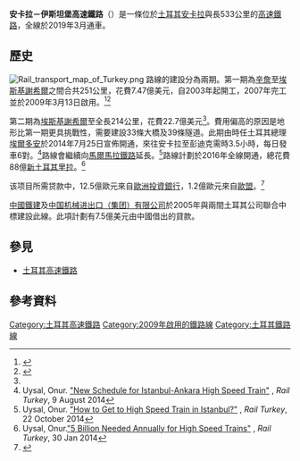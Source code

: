 {{noteTA
|G1=Places}}
{{Infobox rail line
 | box_width   =
 | name        = 安卡拉－伊斯坦堡高速鐵路
 | color       =
 | logo        =
 | logo_width  =
 | logo_alt    =
 | image       = YHT at Ankara.JPG
 | image_width = 325
 | image_alt   =
 | caption     = 安卡拉中央車站一列正在等待出發的西行列車。
 | type        = [[高速鐵路|高速鐵路]]
 | system      = [[土耳其國家鐵路|土耳其國家鐵路]]
 | status      = 營運中
 | locale      = {{TUR}}[[安那托利亞|安那托利亞]]
 | start       = [[安卡拉車站|安卡拉]]
 | end         = [[伊斯坦布爾|伊斯坦布爾]]{{link-en|彭迪克車站|Pendik railway station|彭迪克}}
 | stations    = 14
 | routes      = 
 | open        = 2014年7月25日
 | close       =
 | owner       = [[土耳其國家鐵路|土耳其國家鐵路]]
 | operator    = [[土耳其國家鐵路|土耳其國家鐵路]]
 | character   = 
 | depot       = [[Güvercinlik_Yard|Güvercinlik Yard]]<br>Köseköy Yard（未來）
 | stock       = [[TCDD_HT65000|HT65000]]
 | linelength  = 533公里<ref name="rt"/>
 | tracklength = 
 | notrack     = [[複線鐵路|複線鐵路]]
 | gauge       = 1435[[毫米|毫米]][[標準軌|標準軌]]
 | old gauge   = 
 | lgauge      = UIC ???
 | minradius   = 3500米
 | maxincline = 16[[千分比|‰]]
 | racksystem  =
 | route number=
 | el          = 25000伏特50赫茲交流電[[架空電纜|架空電纜]]
 | speed       = 250公里/小時<ref name="rt"/>
 | elevation   =
 | website     =
 | map         = 
 | map_state   = 
}}
'''安卡拉－伊斯坦堡高速鐵路'''（{{lang-tr|'''Ankara-İstanbul hızlı tren hattı'''}}）是一條位於[[土耳其|土耳其]][[安卡拉|安卡拉]]與{{link-en|彭迪克|Pendik}}長533公里的[[高速鐵路|高速鐵路]]，全線於2019年3月通車。

==歷史==
{{see also|安卡拉－伊斯坦堡鐵路}}
[[File:Rail_transport_map_of_Turkey.png|thumb]]
路線的建設分為兩期。第一期為[[辛詹|辛詹]]至[[埃斯基謝希爾|埃斯基謝希爾]]之間合共251公里，花費7.47億美元，自2003年起開工，2007年完工並於2009年3月13日啟用。<ref name=rt>{{cite web|title=Ankara-Istanbul High-Speed Train Project, Turkey|url=http://www.railway-technology.com/projects/ankara-istanbul/|publisher=Railway Technology|accessdate=19 December 2011|archiveurl=https://www.webcitation.org/643icguJd?url=http://www.railway-technology.com/projects/ankara-istanbul/|archivedate=2011-12-19|dead-url=no}}</ref><ref>{{cite web|title=Turkey's First High-Speed Train Service to Begin Next Month|url=http://www.turkishweekly.net/news/65345/turkey-39-s-first-high-speed-train-service-to-begin-next-month-.html|publisher=Turkish Weekly|accessdate=19 December 2011|archiveurl=https://www.webcitation.org/643jOaxgC?url=http://www.turkishweekly.net/news/65345/turkey-39-s-first-high-speed-train-service-to-begin-next-month-.html|archivedate=2011-12-19|date=25 February 2009|dead-url=no}}</ref>

第二期為[[埃斯基謝希爾|埃斯基謝希爾]]至{{link-en|彭迪克|Pendik}}全長214公里，花費22.7億美元<ref name="rt"/>。費用偏高的原因是地形比第一期更具挑戰性，需要建設33條大橋及39條隧道。此期由時任土耳其總理[[埃爾多安|埃爾多安]]於2014年7月25日宣佈開通，來往安卡拉至彭迪克需時3.5小時，每日發車6對。<ref>Uysal, Onur. [http://railturkey.org/2014/08/09/istanbul-ankara-high-speed-train-new-schedule/ "New Schedule for Istanbul-Ankara High Speed Train"] {{Wayback|url=http://railturkey.org/2014/08/09/istanbul-ankara-high-speed-train-new-schedule/ |date=20201129051904 }}, ''Rail Turkey'', 9 August 2014</ref>路線會繼續向[[馬爾馬拉鐵路|馬爾馬拉鐵路]]延長。<ref>Uysal, Onur. [http://railturkey.org/2014/10/22/access-to-high-speed-train-istanbul/ "How to Get to High Speed Train in Istanbul?"] {{Wayback|url=http://railturkey.org/2014/10/22/access-to-high-speed-train-istanbul/ |date=20210116205352 }}, ''Rail Turkey'', 22 October 2014</ref>路線計劃於2016年全線開通，總花費88億[[新土耳其里拉|新土耳其里拉]]。<ref>Uysal, Onur.[http://railturkey.org/2014/01/30/high-speed-projects-need-5-billion/ "5 Billion Needed Annually for High Speed Trains"] {{Wayback|url=http://railturkey.org/2014/01/30/high-speed-projects-need-5-billion/ |date=20201027173128 }}, ''Rail Turkey'', 30 Jan 2014</ref> 

该项目所需贷款中，12.5億歐元來自[[歐洲投資銀行|歐洲投資銀行]]，1.2億歐元來自[[歐盟|歐盟]]。<ref>{{cite web|title=EIB loans €400m for Istanbul-Ankara high speed rail line|url=http://www.rail.co/2011/12/19/eib-loans-e400m-for-istanbul-ankara-high-speed-rail-line/|publisher=Rail.co|accessdate=20 December 2011|archiveurl=https://www.webcitation.org/643kQBh0i?url=http://www.rail.co/2011/12/19/eib-loans-e400m-for-istanbul-ankara-high-speed-rail-line/|archivedate=2011-12-20|date=19 December 2011|dead-url=yes}}</ref>

[[中國鐵建|中國鐵建]]及[[中国机械进出口（集团）有限公司|中国机械进出口（集团）有限公司]]於2005年與兩間土耳其公司聯合中標建設此線。此項計劃有7.5億美元由中國借出的貸款。

==參見==
*[[土耳其高速鐵路|土耳其高速鐵路]]

==參考資料==
{{reflist}}

[[Category:土耳其高速鐵路|Category:土耳其高速鐵路]]
[[Category:2009年啟用的鐵路線|Category:2009年啟用的鐵路線]]
[[Category:土耳其鐵路線|Category:土耳其鐵路線]]
